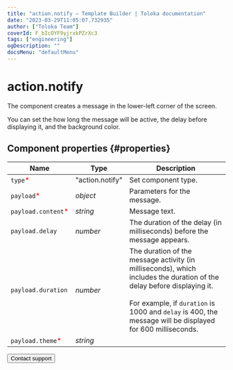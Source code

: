 ```yaml
---
title: "action.notify — Template Builder | Toloka documentation"
date: "2023-03-29T11:05:07.732935"
author: ["Toloka Team"]
coverId: F_bIcOYF9yjrxkPZrXc3
tags: ["engineering"]
ogDescription: ""
docsMenu: "defaultMenu"
---
```



# action.notify

The component creates a message in the lower-left corner of the screen.

You can set the how long the message will be active, the delay before displaying it, and the background color.

## Component properties {#properties}

**Name** | **Type** | **Description**
----- | ----- | -----
`type`<span style="color: red">\*</span> | "action.notify" | Set component type.
`payload`<span style="color: red">\*</span> | _object_ | Parameters for the message.
`payload.content`<span style="color: red">\*</span> | _string_ | Message text.
`payload.delay` | _number_ | The duration of the delay (in milliseconds) before the message appears.
`payload.duration` | _number_ | The duration of the message activity (in milliseconds), which includes the duration of the delay before displaying it.<br/><br/>For example, if `duration` is 1000 and `delay` is 400, the message will be displayed for 600 milliseconds.
`payload.theme`<span style="color: red">\*</span> | _string_ | <ActionNotifyTable1/>

<Button themeColor="light" view="default" size="l" type="link" url="/docs/guide/troubleshooting/support?form-source=template-builder-reference-action-notify">Contact support</Button>